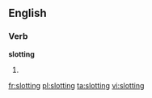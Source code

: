 ==English==

===Verb===
'''slotting'''

# {{present participle of|[[slot]]}}

[[fr:slotting]]
[[pl:slotting]]
[[ta:slotting]]
[[vi:slotting]]